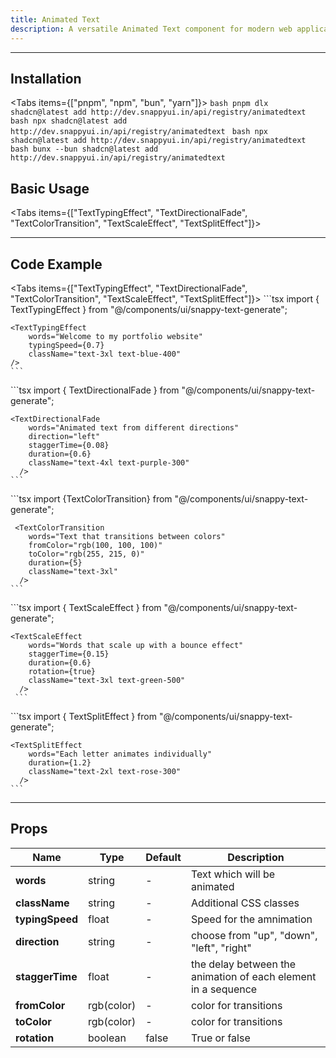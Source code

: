 ```yaml
---
title: Animated Text
description: A versatile Animated Text component for modern web applications
---
```




---

## Installation

<Tabs items={["pnpm", "npm", "bun", "yarn"]}>
  <Tab value="pnpm">
    ```bash
    pnpm dlx shadcn@latest add http://dev.snappyui.in/api/registry/animatedtext
    ```
  </Tab>
  <Tab value="npm">
    ```bash
    npx shadcn@latest add http://dev.snappyui.in/api/registry/animatedtext
    ```
  </Tab>
  <Tab value="yarn">
    ```bash
    npx shadcn@latest add http://dev.snappyui.in/api/registry/animatedtext
    ```
  </Tab>
  <Tab value="bun">
    ```bash
    bunx --bun shadcn@latest add http://dev.snappyui.in/api/registry/animatedtext
    ```
  </Tab>
</Tabs>

## Basic Usage

<div className="flex flex-col items-center justify-center mb-6 border-1 border-zinc-800 rounded-lg py-5">

 <TextTypingEffect words="This text will animate character by character" className="text-3xl"/>
  
</div>

<Tabs items={["TextTypingEffect", "TextDirectionalFade", "TextColorTransition", "TextScaleEffect", "TextSplitEffect"]}>
  <Tab value="TextTypingEffect">
    <TextTypingEffect 
        words="Welcome to my portfolio website" 
        typingSpeed={0.7} 
        className="text-3xl text-blue-400" 
    />
  </Tab>
  <Tab value="TextDirectionalFade">
    <TextDirectionalFade 
        words="Animated text from different directions" 
        direction="left" 
        staggerTime={0.08} 
        duration={0.6} 
        className="text-4xl text-purple-300"
      />
  </Tab>
  <Tab value="TextColorTransition">
     <TextColorTransition 
        words="Text that transitions between colors" 
        fromColor="rgb(100, 100, 100)" 
        toColor="rgb(255, 215, 0)" 
        duration={5} 
        className="text-3xl"
      />
  </Tab>
  <Tab value="TextScaleEffect">
    <TextScaleEffect 
        words="Words that scale up with a bounce effect" 
        staggerTime={0.15} 
        duration={0.6} 
        rotation={true} 
        className="text-3xl text-green-500"
      />
  </Tab>
  <Tab value="TextSplitEffect">
    <TextSplitEffect 
        words="Each letter animates individually" 
        duration={1.2} 
        className="text-2xl text-rose-300"
      />
  </Tab>
</Tabs>

---

## Code Example

<Tabs items={["TextTypingEffect", "TextDirectionalFade", "TextColorTransition", "TextScaleEffect", "TextSplitEffect"]}>
  <Tab value="TextTypingEffect">
    ```tsx
    import { TextTypingEffect } from "@/components/ui/snappy-text-generate";

    <TextTypingEffect 
        words="Welcome to my portfolio website" 
        typingSpeed={0.7} 
        className="text-3xl text-blue-400" 
    />
    ```
  </Tab>
  <Tab value="TextDirectionalFade">
   ```tsx
    import { TextDirectionalFade } from "@/components/ui/snappy-text-generate";

    <TextDirectionalFade 
        words="Animated text from different directions" 
        direction="left" 
        staggerTime={0.08} 
        duration={0.6} 
        className="text-4xl text-purple-300"
      />
    ```  
  </Tab>
  <Tab value="TextColorTransition">
    ```tsx
    import {TextColorTransition} from "@/components/ui/snappy-text-generate";

     <TextColorTransition 
        words="Text that transitions between colors" 
        fromColor="rgb(100, 100, 100)" 
        toColor="rgb(255, 215, 0)" 
        duration={5} 
        className="text-3xl"
      />
    ``` 
  </Tab>
  <Tab value="TextScaleEffect">
   ```tsx
   import { TextScaleEffect } from "@/components/ui/snappy-text-generate";

    <TextScaleEffect 
        words="Words that scale up with a bounce effect" 
        staggerTime={0.15} 
        duration={0.6} 
        rotation={true} 
        className="text-3xl text-green-500"
      />
     ```  
  </Tab>
  <Tab value="TextSplitEffect">
   ```tsx
   import { TextSplitEffect } from "@/components/ui/snappy-text-generate";

    <TextSplitEffect 
        words="Each letter animates individually" 
        duration={1.2} 
        className="text-2xl text-rose-300"
      />
    ```    
  </Tab>
</Tabs>

---

## Props

| <b>Name</b>   | <b>Type</b> | <b>Default</b> | <b>Description</b>                            |
| ------------- | ----------- | -------------- | --------------------------------------------- |
| **words**     | string      | -              | Text which will be animated                         |
| **className** | string      | -              | Additional CSS classes                        |
| **typingSpeed**   | float      | -              | Speed for the amnimation                 |
| **direction**     | string      | -              | choose from "up",  "down", "left", "right"                       |
| **staggerTime**   | float      | -      | the delay between the animation of each element in a sequence |
| **fromColor**  | rgb(color)   | -              | color for transitions |
| **toColor**  | rgb(color)   | -              | color for transitions |
| **rotation**  | boolean   | false           | True or false |
